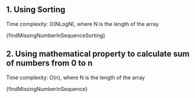 

## 1. Using Sorting

Time complexity: O(NLogN), where N is the length of the array

<MDXCodeBlock>{findMissingNumberInSequenceSorting}</MDXCodeBlock>

## 2. Using mathematical property to calculate sum of numbers from 0 to n

Time complexity: O(n), where N is the length of the array

<MDXCodeBlock>{findMissingNumberInSequence}</MDXCodeBlock>
